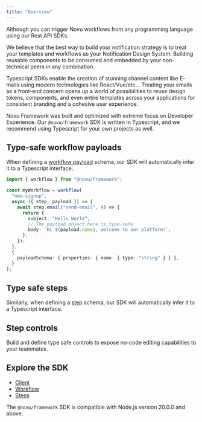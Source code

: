 ```yaml
---
title: "Overview"
---
```



Although you can trigger Novu workflows from any programming language using our Rest API SDKs.

We believe that the best way to build your notification strategy is to treat your templates and workflows as your Notification Design System.
Building reusable components to be consumed and embedded by your non-technical peers in any combination.

Typescript SDKs enable the creation of stunning channel content like E-mails using modern technologies like React/Vue/etc...
Treating your emails as a front-end concern opens up a world of possibilities to reuse design tokens, components, and even entire templates across your applications for consistent branding and a cohesive user experience.

Novu Framework was built and optimized with extreme focus on Developer Experience.
Our `@novu/framework` SDK is written in Typescript, and we recommend using Typescript for your own projects as well.

<FrameworkTerminal />

## Type-safe workflow payloads

When defining a [workflow payload](/concepts/payload) schema, our SDK will automatically infer it to a Typescript interface.

```typescript
import { workflow } from "@novu/framework";

const myWorkflow = workflow(
  "new-signup",
  async ({ step, payload }) => {
    await step.email("send-email", () => {
      return {
        subject: "Hello World",
        // The payload object here is type-safe
        body: `Hi ${payload.name}, welcome to our platform!`,
      };
    });
  },
  {
    payloadSchema: { properties: { name: { type: "string" } } },
  }
);
```

## Type safe steps

Similarly, when defining a [step](/framework/typescript/steps/overview) schema, our SDK will automatically infer it to a Typescript interface.

## Step controls

Build and define type safe controls to expose no-code editing capabilities to your teammates.

## Explore the SDK

- [Client](/sdks/framework/typescript/client)
- [Workflow](/sdks/framework/typescript/workflow)
- [Steps](/sdks/framework/typescript/steps)

<Info>The `@novu/framework` SDK is compatible with Node.js version 20.0.0 and above.</Info>
